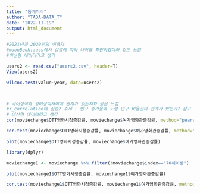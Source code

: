 ```yaml
---
title: "통계처리"
author: "TADA-DATA_T"
date: "2022-11-19"
output: html_document
---
```


```r
#2021년과 2020년의 이용자
#moonBook::acs에서 성별에 따라 나이를 확인하겠다와 같은 느낌
#이산형 데이터라고 생각

users2 <- read.csv("users2.csv", header=T)
View(users2)

wilcox.test(value~year, data=users2)



# 국어성적과 영어성적사이에 관계가 있는지와 같은 느낌
#3_correlation에 실습2 주제 : 인구 증가율과 노령 인구 비율간의 관계가 있는가? 참고
# 이산형 데이터라고 생각
cor(moviechange$OTT영화시청증감률, moviechange$여가영화관증감률, method="pearson")

cor.test(moviechange$OTT영화시청증감률, moviechange$여가영화관증감률, method="pearson")

plot(moviechange$OTT영화시청증감률, moviechange$여가영화관증감률)

library(dplyr)

moviechange1 <- moviechange %>% filter(!moviechange$index=="70세이상")

plot(moviechange1$OTT영화시청증감률, moviechange1$여가영화관증감률)

cor.test(moviechange1$OTT영화시청증감률, moviechange1$여가영화관증감률, method="pearson")
```

